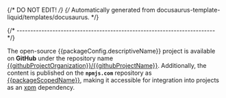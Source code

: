 {/* DO NOT EDIT! */}
{/* Automatically generated from docusaurus-template-liquid/templates/docusaurus. */}




{/* ------------------------------------------------------------------------ */}

<ProjectOverview />

<CommonEmbeddedBareMetal />

The open-source {{packageConfig.descriptiveName}} project is available
on **GitHub** under the repository name
[{{githubProjectOrganization}}/{{githubProjectName}}](https://github.com/{{githubProjectOrganization}}/{{githubProjectName}}).
Additionally, the content is published on the **`npmjs.com`** repository as
[{{packageScopedName}}](https://www.npmjs.com/package/{{packageScopedName}}/),
making it accessible for integration into projects as an
[xpm](https://xpack.github.io/xpm/) dependency.

<CommonWhatAreXpmPackages />

<ProjectFeatures />

<ProjectBenefits />

<CommonInstallSummary />


